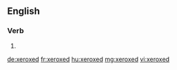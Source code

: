==English==

===Verb===
{{head|en|verb form}}

# {{en-past of|xerox}}

[[de:xeroxed]]
[[fr:xeroxed]]
[[hu:xeroxed]]
[[mg:xeroxed]]
[[vi:xeroxed]]